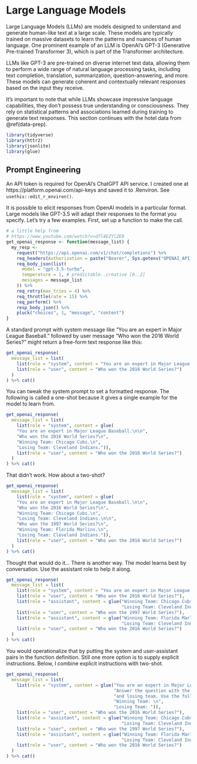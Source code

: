 # Large Language Models {#sentimentanalysis}

Large Language Models (LLMs) are models designed to understand and generate human-like text at a large scale. These models are typically trained on massive datasets to learn the patterns and nuances of human language. One prominent example of an LLM is OpenAI's GPT-3 (Generative Pre-trained Transformer 3), which is part of the Transformer architecture.

LLMs like GPT-3 are pre-trained on diverse internet text data, allowing them to perform a wide range of natural language processing tasks, including text completion, translation, summarization, question-answering, and more. These models can generate coherent and contextually relevant responses based on the input they receive.

It's important to note that while LLMs showcase impressive language capabilities, they don't possess true understanding or consciousness. They rely on statistical patterns and associations learned during training to generate text responses. This section continues with the hotel data from \@ref(data-prep).

```r
library(tidyverse)
library(httr2)
library(jsonlite)
library(glue)
```

## Prompt Engineering

:::rmdnote
An API token is required for OpenAI's ChatGPT API service. I created one at https://platform.openai.com/api-keys and saved it to .Renviron. See `usethis::edit_r_environ()`. 
:::

It is possible to elicit responses from OpenAI models in a particular format. Large models like GPT-3.5 will adapt their responses to the format you specify. Let's try a few examples. First, set up a function to make the call.

```r
# a little help from 
# https://www.youtube.com/watch?v=d7l4EZYlZE0
get_openai_response <- function(message_list) {
  my_resp <-
    request("https://api.openai.com/v1/chat/completions") %>%
    req_headers(Authorization = paste("Bearer", Sys.getenv("OPENAI_API_KEY"))) %>%
    req_body_json(list(
      model = "gpt-3.5-turbo",
      temperature = 1, # predictable..creative [0..2]
      messages = message_list
    )) %>%
    req_retry(max_tries = 4) %>%
    req_throttle(rate = 15) %>%
    req_perform() %>% 
    resp_body_json() %>%
    pluck("choices", 1, "message", "content")
}
```

A standard prompt with system message like "You are an expert in Major League Baseball." followed by user message "Who won the 2016 World Series?" might return a free-form text response like this:

```r
get_openai_response(
  message_list = list(
    list(role = "system", content = "You are an expert in Major League Baseball."),
    list(role = "user", content = "Who won the 2016 World Series?")
  )
) %>% cat()
```

You can tweak the system prompt to set a formatted response. The following is called a one-shot because it gives a single example for the model to learn from.

```r
get_openai_response(
  message_list = list(
    list(role = "system", content = glue(
    "You are an expert in Major League Baseball.\n\n",
    "Who won the 2016 World Series?\n",
    "Winning Team: Chicago Cubs.\n",
    "Losing Team: Cleveland Indians.")),
    list(role = "user", content = "Who won the 2016 World Series?")
  )
) %>% cat()
```

That didn't work. How about a two-shot?

```r
get_openai_response(
  message_list = list(
    list(role = "system", content = glue(
    "You are an expert in Major League Baseball.\n\n",
    "Who won the 2016 World Series?\n",
    "Winning Team: Chicago Cubs.\n",
    "Losing Team: Cleveland Indians.\n\n",
    "Who won the 1997 World Series?\n",
    "Winning Team: Florida Marlins.\n",
    "Losing Team: Cleveland Indians.")),
    list(role = "user", content = "Who won the 2016 World Series?")
  )
) %>% cat()
```

Thought that would do it... There is another way. The model learns best by conversation. Use the assistant role to help it along.

```r
get_openai_response(
  message_list = list(
    list(role = "system", content = "You are an expert in Major League Baseball.\n\n"),
    list(role = "user", content = "Who won the 2016 World Series?"),
    list(role = "assistant", content = glue("Winning Team: Chicago Cubs.\n",
                                            "Losing Team: Cleveland Indians.")),
    list(role = "user", content = "Who won the 1997 World Series?"),
    list(role = "assistant", content = glue("Winning Team: Florida Marlins.\n",
                                            "Losing Team: Cleveland Indians.")),
    list(role = "user", content = "Who won the 2016 World Series?")
  )
) %>% cat()
```

You would operationalize that by putting the system and user-assistant pairs in the function definition. Still one more option is to supply explicit instructions. Below, I combine explicit instructions with two-shot.

```r
get_openai_response(
  message_list = list(
    list(role = "system", content = glue("You are an expert in Major League Baseball.\n\n",
                                         "Answer the question with the winning team ",
                                         "and losing team. Use the following format:\n",
                                         "Winning Team: \n",
                                         "Losing Team: ")),
    list(role = "user", content = "Who won the 2016 World Series?"),
    list(role = "assistant", content = glue("Winning Team: Chicago Cubs.\n",
                                            "Losing Team: Cleveland Indians.")),
    list(role = "user", content = "Who won the 1997 World Series?"),
    list(role = "assistant", content = glue("Winning Team: Florida Marlins.\n",
                                            "Losing Team: Cleveland Indians.")),
    list(role = "user", content = "Who won the 2016 World Series?")
  )
) %>% cat()
```
